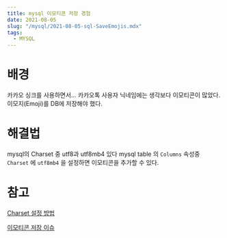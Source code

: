 ```yaml
---
title: mysql 이모티콘 저장 경험
date: 2021-08-05
slug: "/mysql/2021-08-05-sql-SaveEmojis.mdx"
tags:
  - MYSQL
---
```


# 배경
카카오 싱크를 사용하면서...
카카오톡 사용자 닉네임에는 생각보다 이모티콘이 많았다.
이모지(Emoji)를 DB에 저장해야 했다.

# 해결법
 mysql의 Charset 중 utf8과 utf8mb4 있다
mysql table 의 `Columns` 속성중 `Charset` 에
`utf8mb4` 을 설정하면 이모티콘을 추가할 수 있다.

# 참고
[Charset 설정 방법](https://bstar36.tistory.com/307)

[이모티콘 저장 이슈](https://codingdog.tistory.com/entry/utf8mb4-%EC%9D%B4%EB%AA%A8%EC%A7%80%EB%8A%94-%EC%96%B4%EB%96%BB%EA%B2%8C-%EB%8D%B0%EC%9D%B4%ED%84%B0%EB%B2%A0%EC%9D%B4%EC%8A%A4%EC%97%90-%EB%84%A3%EC%96%B4%EC%95%BC-%ED%95%A0%EA%B9%8C)